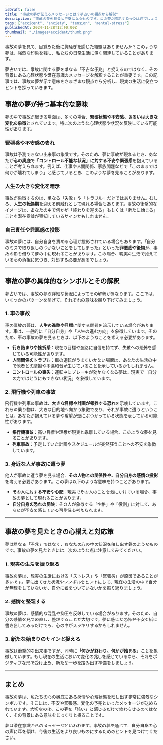 ```yaml
---
isDraft: false
title: "事故の夢が伝えるメッセージとは？夢占いの視点から解説"
description: "事故の夢を見ると不安になるものです。この夢が暗示するものは何でしょうか？感情や心理状態、人生の変化に関する深い意味を夢占いの観点から紐解きます。"
tags: ["accident", "anxiety", "tension", "mental-stress"]
publishedAt: 2024-11-28T12:00:00Z
thumbnail: "./images/accident/thumb.png"
---
```


事故の夢を見て、目覚めた後に胸騒ぎを感じた経験はありませんか？このような夢は、強烈な印象を残し、私たちの日常生活に深く関連していることがあります。

夢占いでは、事故に関する夢を単なる「不吉な予兆」と捉えるのではなく、その背景にある心理状態や潜在意識のメッセージを解釈することが重要です。この記事では、事故の夢が示す意味をさまざまな観点から分析し、現実の生活に役立つヒントを探っていきます。

<TableOfContents />

## 事故の夢が持つ基本的な意味

夢の中で事故が起きる場面は、多くの場合、**緊張状態や不安感、あるいは大きな変化の象徴**とされています。特に次のような心理状態や状況を反映している可能性があります。

### 緊張感や不安感の表れ

事故は予測できない出来事の象徴です。そのため、夢に事故が現れるとき、あなたが**心の奥底で「コントロール不能な状況」に対する不安や緊張感**を抱えていることが考えられます。例えば、仕事や人間関係、家族問題などで「このままでは何かが壊れてしまう」と感じているとき、このような夢を見ることがあります。

### 人生の大きな変化を暗示

事故が象徴するのは、単なる「失敗」や「トラブル」だけではありません。むしろ、**人生の転換期**を迎える前触れとして現れる場合もあります。事故の衝撃的なイメージは、あなたの中で何かが「終わりを迎える」もしくは「新たに始まる」ことを潜在意識が察知しているサインかもしれません。

### 自己責任や罪悪感の投影

事故の夢には、自分自身を責める心理が投影されている場合もあります。「自分のミスで取り返しのつかないことをしてしまった」といった**罪悪感や後悔**が、事故の形を借りて夢の中に現れることがあります。この場合、現実の生活で抱えている心の負担に気づき、対処する必要があるでしょう。

---

## 事故の夢の具体的なシンボルとその解釈

夢占いでは、事故の夢の詳細な状況によってその解釈が異なります。ここでは、いくつかのパターンを挙げて、それぞれの意味を掘り下げてみましょう。

### 1. 車の事故

車の事故の夢は、**人生の進路や目標**に関する問題を暗示している場合があります。車は、一般的に「自分自身」や「人生の進む方向」を象徴しています。そのため、車の事故の夢を見るときは、以下のようなことを考える必要があります。

- **行き詰まりや挫折感**：現在の目標や進路に自信を持てず、失敗への恐怖を感じている可能性があります。
- **人間関係のトラブル**：車の運転がうまくいかない場面は、あなたの生活の中で他者との摩擦や不協和音が生じていることを示しているかもしれません。
- **コントロールの喪失**：運転中にブレーキが効かなくなる夢は、現実で「自分の力ではどうにもできない状況」を象徴しています。

### 2. 飛行機や列車の事故

飛行機や列車の事故は、**大きな目標や計画が頓挫する恐れ**を示唆しています。これらの乗り物は、大きな目的地へ向かう象徴であり、それが事故に遭うということは、あなたが抱えている夢や希望が壁にぶつかっている状態を表している可能性があります。

- **飛行機事故**：高い目標や理想が現実と乖離している場合、このような夢を見ることがあります。
- **列車事故**：予定していた計画やスケジュールが突然狂うことへの不安を象徴しています。

### 3. 身近な人が事故に遭う夢

他人が事故に遭う夢を見る場合、**その人物との関係性や、自分自身の感情の投影**を考える必要があります。この夢は以下のような意味を持つことがあります。

- **その人に対する不安や心配**：現実でその人のことを気にかけている場合、事故の夢として現れることがあります。
- **自分自身の恐れの反映**：その人が象徴する「性格」や「役割」に対して、あなたが不安を感じている可能性も考えられます。

---

## 事故の夢を見たときの心構えと対応策

夢は単なる「予兆」ではなく、あなたの心の中の状況を映し出す鏡のようなものです。事故の夢を見たときには、次のような点に注意してみてください。

### 1. 現実の生活を振り返る

事故の夢は、現実の生活における「ストレス」や「緊張感」が原因であることが多いです。夢に出てきた状況やシンボルをヒントにして、現在の生活の中で自分が無理をしていないか、自分に嘘をついていないかを振り返りましょう。

### 2. 感情を整理する

事故の夢は、感情的な混乱や抑圧を反映している場合があります。そのため、自分の感情を見つめ直し、整理することが大切です。夢に感じた恐怖や不安を紙に書き出してみるだけでも、心の中がスッキリするかもしれません。

### 3. 新たな始まりのサインと捉える

事故は衝撃的な出来事ですが、同時に<strong>「何かが終わり、何かが始まる」</strong>ことを象徴しています。もし現在の生活において変化の兆しを感じているなら、それをポジティブな形で受け止め、新たな一歩を踏み出す準備をしましょう。

---

## まとめ

事故の夢は、私たちの心の奥底にある感情や心理状態を映し出す非常に強烈なシンボルです。そこには、不安や緊張感、変化の予兆といったメッセージが込められています。大切なのは、この夢を「怖い」と感じるだけで終わらせるのではなく、その背景にある意味をじっくりと探ることです。

夢は潜在意識からのメッセージといわれます。事故の夢を通じて、自分自身の心の声に耳を傾け、今後の生活をより良いものにするためのヒントを見つけてください。
